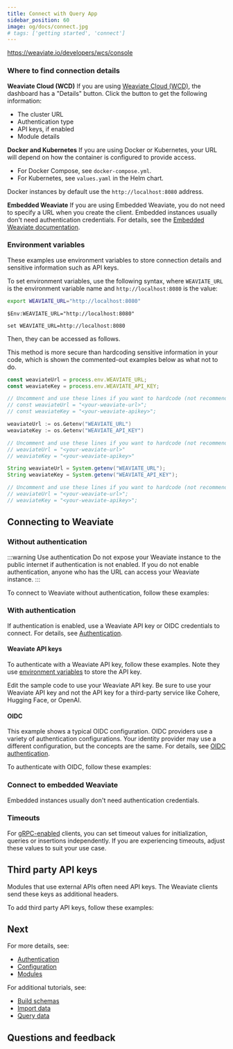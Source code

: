 ```yaml
---
title: Connect with Query App
sidebar_position: 60
image: og/docs/connect.jpg
# tags: ['getting started', 'connect']
---
```




https://weaviate.io/developers/wcs/console

### Where to find connection details

**Weaviate Cloud (WCD)** If you are using [Weaviate Cloud (WCD)](https://console.weaviate.cloud/), the dashboard has a "Details" button. Click the button to get the following information:

 - The cluster URL
 - Authentication type
 - API keys, if enabled
 - Module details

**Docker and Kubernetes** If you are using Docker or Kubernetes, your URL will depend on how the container is configured to provide access.

- For Docker Compose, see `docker-compose.yml`.
- For Kubernetes, see `values.yaml` in the Helm chart.

Docker instances by default use the `http://localhost:8080` address.

**Embedded Weaviate** If you are using Embedded Weaviate, you do not need to specify a URL when you create the client. Embedded instances usually don't need authentication credentials. For details, see the [Embedded Weaviate documentation](../installation/embedded.md).

### Environment variables

These examples use environment variables to store connection details and sensitive information such as API keys.

To set environment variables, use the following syntax, where `WEAVIATE_URL` is the environment variable name and `http://localhost:8080` is the value:

<Tabs groupId="languages">
<TabItem value="bash" label="Bash/Zsh">

```bash
export WEAVIATE_URL="http://localhost:8080"
```

</TabItem>
<TabItem value="powershell" label="Windows PowerShell">

```shell
$Env:WEAVIATE_URL="http://localhost:8080"
```

</TabItem>
<TabItem value="cmd" label="Windows Command Prompt">

```shell
set WEAVIATE_URL=http://localhost:8080
```

</TabItem>
</Tabs>

Then, they can be accessed as follows.

This method is more secure than hardcoding sensitive information in your code, which is shown the commented-out examples below as what not to do.

<Tabs groupId="languages">
<TabItem value="py4" label="Python">
    <FilteredTextBlock
        text={PyCode}
        startMarker="# APIKeys"
        endMarker="# END APIKeys"
        language="py"
    />
</TabItem>
<TabItem value="js" label="JS/TS Client v2">

```js
const weaviateUrl = process.env.WEAVIATE_URL;
const weaviateKey = process.env.WEAVIATE_API_KEY;

// Uncomment and use these lines if you want to hardcode (not recommended for production)
// const weaviateUrl = "<your-weaviate-url>";
// const weaviateKey = "<your-weaviate-apikey>";
```

</TabItem>
<TabItem value="go" label="Go">

```go
weaviateUrl := os.Getenv("WEAVIATE_URL")
weaviateKey := os.Getenv("WEAVIATE_API_KEY")

// Uncomment and use these lines if you want to hardcode (not recommended for production)
// weaviateUrl = "<your-weaviate-url>"
// weaviateKey = "<your-weaviate-apikey>"
```

</TabItem>
<TabItem value="java" label="Java">

```java
String weaviateUrl = System.getenv("WEAVIATE_URL");
String weaviateKey = System.getenv("WEAVIATE_API_KEY");

// Uncomment and use these lines if you want to hardcode (not recommended for production)
// weaviateUrl = "<your-weaviate-url>";
// weaviateKey = "<your-weaviate-apikey>";
```

</TabItem>
</Tabs>

## Connecting to Weaviate

### Without authentication

:::warning Use authentication
Do not expose your Weaviate instance to the public internet if authentication is not enabled. If you do not enable authentication, anyone who has the URL can access your Weaviate instance.
:::

To connect to Weaviate without authentication, follow these examples:

<WCDWithoutAuthentication/>

### With authentication

If authentication is enabled, use a Weaviate API key or OIDC credentials to connect. For details, see [Authentication](../configuration/authentication.md).

#### Weaviate API keys

To authenticate with a Weaviate API key, follow these examples. Note they use [environment variables](#environment-variables) to store the API key.

Edit the sample code to use your Weaviate API key. Be sure to use your Weaviate API key and not the API key for a third-party service like Cohere, Hugging Face, or OpenAI.

<WCDAuthenticationApiKey/>

#### OIDC

This example shows a typical OIDC configuration. OIDC providers use a variety of authentication configurations. Your identity provider may use a different configuration, but the concepts are the same. For details, see [OIDC authentication](../configuration/authentication.md#oidc---a-systems-perspective).

To authenticate with OIDC, follow these examples:

<WCDAuthenticationUserPass/>

### Connect to embedded Weaviate

Embedded instances usually don't need authentication credentials.

<EmbeddedInstantiationSimple/>

### Timeouts

For [gRPC-enabled](../api/grpc.md) clients, you can set timeout values for initialization, queries or insertions independently. If you are experiencing timeouts, adjust these values to suit your use case.

<Tabs groupId="languages">
    <TabItem value="py4" label="Python Client v4">
        <FilteredTextBlock
        text={PyClientCode}
        startMarker="# LocalWithTimeout"
        endMarker="# END LocalWithTimeout"
        language="py"
        />
    </TabItem>
</Tabs>


## Third party API keys

Modules that use external APIs often need API keys. The Weaviate clients send these keys as additional headers.

To add third party API keys, follow these examples:

<WCDAuthenticationApiKeyWithInferenceKey/>

## Next

For more details, see:

- [Authentication](../configuration/authentication.md)
- [Configuration](../configuration/index.md)
- [Modules](../modules/index.md)

For additional tutorials, see:

- [Build schemas](../starter-guides/schema.md)
- [Import data](../tutorials/import.md)
- [Query data](../tutorials/query.md)

## Questions and feedback


<DocsFeedback/>
